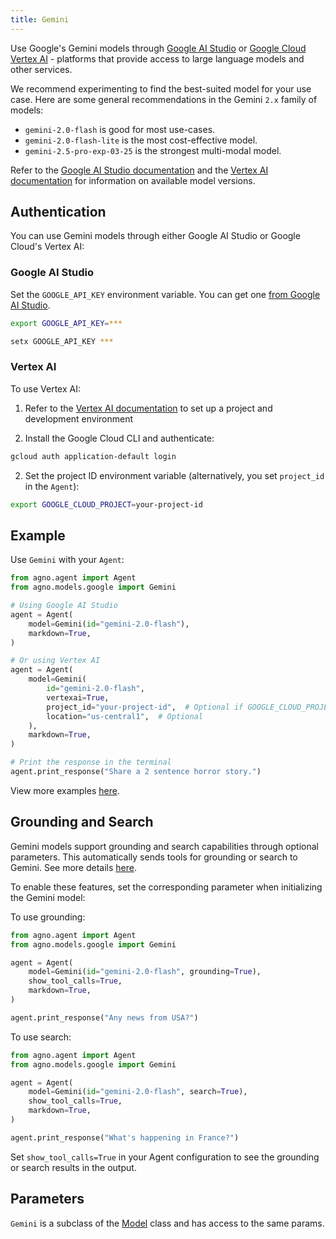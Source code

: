 ```yaml
---
title: Gemini
---
```


Use Google's Gemini models through [Google AI Studio](https://ai.google.dev/gemini-api/docs) or [Google Cloud Vertex AI](https://cloud.google.com/vertex-ai/generative-ai/docs/overview) - platforms that provide access to large language models and other services.

We recommend experimenting to find the best-suited model for your use case. Here are some general recommendations in the Gemini `2.x` family of models:

- `gemini-2.0-flash` is good for most use-cases.
- `gemini-2.0-flash-lite` is the most cost-effective model.
- `gemini-2.5-pro-exp-03-25` is the strongest multi-modal model.

Refer to the [Google AI Studio documentation](https://ai.google.dev/gemini-api/docs/models) and the [Vertex AI documentation](https://cloud.google.com/vertex-ai/generative-ai/docs/learn/models) for information on available model versions.

## Authentication

You can use Gemini models through either Google AI Studio or Google Cloud's Vertex AI:

### Google AI Studio

Set the `GOOGLE_API_KEY` environment variable. You can get one [from Google AI Studio](https://ai.google.dev/gemini-api/docs/api-key).

<CodeGroup>

```bash Mac
export GOOGLE_API_KEY=***
```

```bash Windows
setx GOOGLE_API_KEY ***
```

</CodeGroup>

### Vertex AI

To use Vertex AI:

1. Refer to the [Vertex AI documentation](https://cloud.google.com/vertex-ai/docs/start/cloud-environment) to set up a project and development environment

1. Install the Google Cloud CLI and authenticate:
```bash
gcloud auth application-default login
```

2. Set the project ID environment variable (alternatively, you set `project_id` in the `Agent`):
```bash
export GOOGLE_CLOUD_PROJECT=your-project-id
```

## Example

Use `Gemini` with your `Agent`:

<CodeGroup>

```python agent.py
from agno.agent import Agent
from agno.models.google import Gemini

# Using Google AI Studio
agent = Agent(
    model=Gemini(id="gemini-2.0-flash"),
    markdown=True,
)

# Or using Vertex AI
agent = Agent(
    model=Gemini(
        id="gemini-2.0-flash",
        vertexai=True,
        project_id="your-project-id",  # Optional if GOOGLE_CLOUD_PROJECT is set
        location="us-central1",  # Optional
    ),
    markdown=True,
)

# Print the response in the terminal
agent.print_response("Share a 2 sentence horror story.")
```

</CodeGroup>

<Note> View more examples [here](../examples/models/gemini). </Note>

## Grounding and Search

Gemini models support grounding and search capabilities through optional parameters.  This automatically sends tools for grounding or search to Gemini.  See more details [here](https://ai.google.dev/gemini-api/docs/grounding?lang=python).

To enable these features, set the corresponding parameter when initializing the Gemini model:

To use grounding:

<CodeGroup>

```python
from agno.agent import Agent
from agno.models.google import Gemini

agent = Agent(
    model=Gemini(id="gemini-2.0-flash", grounding=True),
    show_tool_calls=True,
    markdown=True,
)

agent.print_response("Any news from USA?")
```

</CodeGroup>

To use search:

<CodeGroup>

```python
from agno.agent import Agent
from agno.models.google import Gemini

agent = Agent(
    model=Gemini(id="gemini-2.0-flash", search=True),
    show_tool_calls=True,
    markdown=True,
)

agent.print_response("What's happening in France?")
```

</CodeGroup>

Set `show_tool_calls=True` in your Agent configuration to see the grounding or search results in the output.

## Parameters

<Snippet file="model-google-params.mdx" />

`Gemini` is a subclass of the [Model](/reference/models/model) class and has access to the same params.
